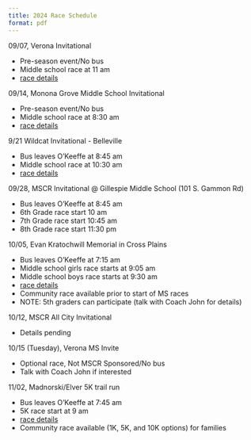 ```yaml
---
title: 2024 Race Schedule
format: pdf
---
```


09/07, Verona Invitational

  - Pre-season event/No bus
  - Middle school race at 11 am 
  - [race details](https://crm.pttiming.com/uploads/projects/1831/db92f55e3d463770149f85ebdb3874dd.pdf)
   
09/14, Monona Grove Middle School Invitational

  - Pre-season event/No bus
  - Middle school race at 8:30 am
  - [race details](https://wi.milesplit.com/meets/633714-monona-grove-invitational-2024)
  
9/21 Wildcat Invitational - Belleville

  - Bus leaves O'Keeffe at 8:45 am
  - Middle school race at 10:30 am
  - [race details](https://www.accuracetiming.com/files/bellcc_24.pdf)
  
09/28, MSCR Invitational @ Gillespie Middle School (101 S. Gammon Rd)

  - Bus leaves O'Keeffe at 8:45 am
  - 6th Grade race start 10 am
  - 7th Grade race start 10:45 am
  - 8th Grade race start 11:30 pm 
  
10/05, Evan Kratochwill Memorial in Cross Plains

  - Bus leaves O'Keeffe at 7:15 am
  - Middle school girls race starts at 9:05 am
  - Middle school boys race starts at 9:30 am
  - [race details](https://docs.google.com/document/d/11evPYc6JtN9KG2NJZZYJVBka61nA71iSBjD8zOuitSc/)
  - Community race available prior to start of MS races
  - NOTE: 5th graders can participate (talk with Coach John for details)

10/12, MSCR All City Invitational

  - Details pending 

10/15 (Tuesday), Verona MS Invite

  - Optional race, Not MSCR Sponsored/No bus
  - Talk with Coach John if interested
  
11/02, Madnorski/Elver 5K trail run

  - Bus leaves O'Keeffe at 7:45 am
  - 5K race start at 9 am
  - [race details](https://www.madnorski.org/elver-park-trail-run/)
  - Community race available (1K, 5K, and 10K options) for families